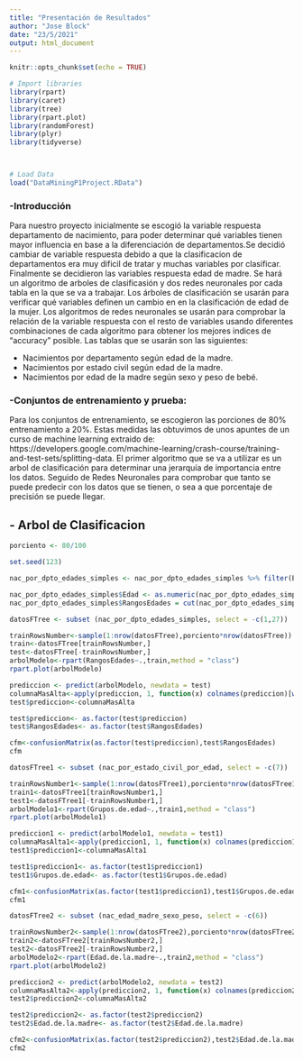 ```yaml
---
title: "Presentación de Resultados"
author: "Jose Block"
date: "23/5/2021"
output: html_document
---
```


```r
knitr::opts_chunk$set(echo = TRUE)

# Import libraries
library(rpart)
library(caret)
library(tree)
library(rpart.plot)
library(randomForest)
library(plyr)
library(tidyverse)



# Load Data
load("DataMiningP1Project.RData")
```
### -Introducción

Para nuestro proyecto inicialmente se escogió la variable respuesta departamento de nacimiento, para poder determinar qué variables tienen mayor influencia en base a la diferenciación de departamentos.Se decidió cambiar de variable respuesta debido a que la clasificacion de departamentos era muy dificil de tratar y muchas variables por clasificar. Finalmente se decidieron las variables respuesta edad de madre. Se hará un algoritmo de arboles de clasificasión y dos redes neuronales por cada tabla en la que se va a trabajar. Los árboles de clasificación se usarán para verificar qué variables definen un cambio en en la clasificación de edad de la mujer. Los algoritmos de redes neuronales se usarán para comprobar la relación de la variable respuesta con el resto de variables usando diferentes combinaciones de cada algoritmo para obtener los mejores indices de "accuracy" posible. Las tablas que se usarán son las siguientes:

 - Nacimientos por departamento según edad de la madre.
 - Nacimientos por estado civil según edad de la madre.
 - Nacimientos por edad de la madre según sexo y peso de bebé.
 
### -Conjuntos de entrenamiento y prueba:

Para los conjuntos de entrenamiento, se escogieron las porciones de 80% entrenamiento a 20%. Estas medidas las obtuvimos de unos apuntes de un curso de machine learning extraido de: https://developers.google.com/machine-learning/crash-course/training-and-test-sets/splitting-data. El primer algoritmo que se va a utilizar es un arbol de clasificación para determinar una jerarquía de importancia entre los datos. Seguido de Redes Neuronales para comprobar que tanto se puede predecir con los datos que se tienen, o sea a que porcentaje de precisión se puede llegar.

## - Arbol de Clasificacion

```r

porciento <- 80/100

set.seed(123)

nac_por_dpto_edades_simples <- nac_por_dpto_edades_simples %>% filter(Edad != "Ignorado" & Edad != "Todas las edades")

nac_por_dpto_edades_simples$Edad <- as.numeric(nac_por_dpto_edades_simples$Edad)
nac_por_dpto_edades_simples$RangosEdades = cut(nac_por_dpto_edades_simples$Edad,c(0,17,28,38,59), labels = c("Menor de edad", "Joven mayor de edad", "Mayor de edad", "Edad avanzada"))

datosFTree <- subset (nac_por_dpto_edades_simples, select = -c(1,27))

trainRowsNumber<-sample(1:nrow(datosFTree),porciento*nrow(datosFTree))
train<-datosFTree[trainRowsNumber,]
test<-datosFTree[-trainRowsNumber,]
arbolModelo<-rpart(RangosEdades~.,train,method = "class")
rpart.plot(arbolModelo)

prediccion <- predict(arbolModelo, newdata = test)
columnaMasAlta<-apply(prediccion, 1, function(x) colnames(prediccion)[which.max(x)])
test$prediccion<-columnaMasAlta

test$prediccion<- as.factor(test$prediccion)
test$RangosEdades<- as.factor(test$RangosEdades)

cfm<-confusionMatrix(as.factor(test$prediccion),test$RangosEdades)
cfm

datosFTree1 <- subset (nac_por_estado_civil_por_edad, select = -c(7))

trainRowsNumber1<-sample(1:nrow(datosFTree1),porciento*nrow(datosFTree1))
train1<-datosFTree1[trainRowsNumber1,]
test1<-datosFTree1[-trainRowsNumber1,]
arbolModelo1<-rpart(Grupos.de.edad~.,train1,method = "class")
rpart.plot(arbolModelo1)

prediccion1 <- predict(arbolModelo1, newdata = test1)
columnaMasAlta1<-apply(prediccion1, 1, function(x) colnames(prediccion1)[which.max(x)])
test1$prediccion1<-columnaMasAlta1

test1$prediccion1<- as.factor(test1$prediccion1)
test1$Grupos.de.edad<- as.factor(test1$Grupos.de.edad)

cfm1<-confusionMatrix(as.factor(test1$prediccion1),test1$Grupos.de.edad)
cfm1

datosFTree2 <- subset (nac_edad_madre_sexo_peso, select = -c(6))

trainRowsNumber2<-sample(1:nrow(datosFTree2),porciento*nrow(datosFTree2))
train2<-datosFTree2[trainRowsNumber2,]
test2<-datosFTree2[-trainRowsNumber2,]
arbolModelo2<-rpart(Edad.de.la.madre~.,train2,method = "class")
rpart.plot(arbolModelo2)

prediccion2 <- predict(arbolModelo2, newdata = test2)
columnaMasAlta2<-apply(prediccion2, 1, function(x) colnames(prediccion2)[which.max(x)])
test2$prediccion2<-columnaMasAlta2

test2$prediccion2<- as.factor(test2$prediccion2)
test2$Edad.de.la.madre<- as.factor(test2$Edad.de.la.madre)

cfm2<-confusionMatrix(as.factor(test2$prediccion2),test2$Edad.de.la.madre)
cfm2
```
